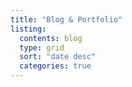 ```yaml
---
title: "Blog & Portfolio"
listing:
  contents: blog
  type: grid
  sort: "date desc"
  categories: true
---
```

